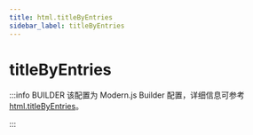 ```yaml
---
title: html.titleByEntries
sidebar_label: titleByEntries
---
```

# titleByEntries

:::info BUILDER
该配置为 Modern.js Builder 配置，详细信息可参考 [html.titleByEntries](https://modernjs.dev/builder/api/config-html.html#html-titlebyentries)。

:::


<Main />
